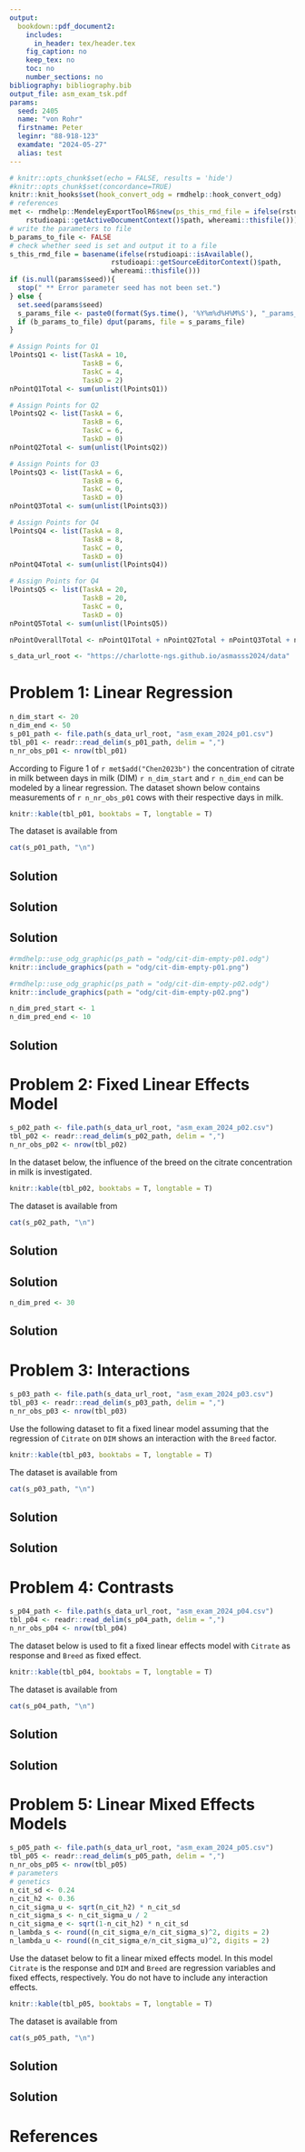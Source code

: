 ```yaml
---
output:
  bookdown::pdf_document2:
    includes:
      in_header: tex/header.tex
    fig_caption: no
    keep_tex: no
    toc: no
    number_sections: no
bibliography: bibliography.bib  
output_file: asm_exam_tsk.pdf
params:
  seed: 2405
  name: "von Rohr"
  firstname: Peter
  leginr: "88-918-123"
  examdate: "2024-05-27"
  alias: test
--- 
```

<!-- %\usepackage{fancyhdr} -->

\newcommand{\points}[1]
{\begin{flushright}\textbf{#1}\end{flushright}}

<!-- %\begin{document} -->
<!-- %\SweaveOpts{concordance=TRUE} -->
```r
# knitr::opts_chunk$set(echo = FALSE, results = 'hide')
#knitr::opts_chunk$set(concordance=TRUE)
knitr::knit_hooks$set(hook_convert_odg = rmdhelp::hook_convert_odg)
# references
met <- rmdhelp::MendeleyExportToolR6$new(ps_this_rmd_file = ifelse(rstudioapi::isAvailable(),
    rstudioapi::getActiveDocumentContext()$path, whereami::thisfile()))
# write the parameters to file
b_params_to_file <- FALSE
# check whether seed is set and output it to a file
s_this_rmd_file = basename(ifelse(rstudioapi::isAvailable(), 
                         rstudioapi::getSourceEditorContext()$path, 
                         whereami::thisfile()))
if (is.null(params$seed)){
  stop(" ** Error parameter seed has not been set.")
} else {
  set.seed(params$seed)
  s_params_file <- paste0(format(Sys.time(), '%Y%m%d%H%M%S'), "_params_", s_this_rmd_file, ".txt", collapse = "")
  if (b_params_to_file) dput(params, file = s_params_file)
}
```

```r
# Assign Points for Q1
lPointsQ1 <- list(TaskA = 10,
                  TaskB = 6,
                  TaskC = 4,
                  TaskD = 2)
nPointQ1Total <- sum(unlist(lPointsQ1))
```

```r
# Assign Points for Q2
lPointsQ2 <- list(TaskA = 6,
                  TaskB = 6,
                  TaskC = 6,
                  TaskD = 0)
nPointQ2Total <- sum(unlist(lPointsQ2))
```

```r
# Assign Points for Q3
lPointsQ3 <- list(TaskA = 6,
                  TaskB = 6,
                  TaskC = 0,
                  TaskD = 0)
nPointQ3Total <- sum(unlist(lPointsQ3))
```

```r
# Assign Points for Q4
lPointsQ4 <- list(TaskA = 8,
                  TaskB = 8,
                  TaskC = 0,
                  TaskD = 0)
nPointQ4Total <- sum(unlist(lPointsQ4))
```

```r
# Assign Points for Q4
lPointsQ5 <- list(TaskA = 20,
                  TaskB = 20,
                  TaskC = 0,
                  TaskD = 0)
nPointQ5Total <- sum(unlist(lPointsQ5))
```

```r
nPointOverallTotal <- nPointQ1Total + nPointQ2Total + nPointQ3Total + nPointQ4Total + nPointQ5Total
```


\thispagestyle{empty}

\fcolorbox{white}{white}{
	\centering \parbox[t]{1.0\linewidth}{
		\fontsize{12pt}{20pt}\selectfont % 
		\vspace*{0.5cm} % 

   	Peter von Rohr \\ Institute of Agricultural Sciences\\ D-USYS\\ ETH Zurich

		\vspace*{0.5cm} 
	}
}

\vspace*{2cm}

\fcolorbox{white}{white}{
	\parbox[t]{1.0\linewidth}{
		\centering \fontsize{25pt}{40pt}\selectfont %
		\vspace*{0.2cm}
		 751-7602-00 V \\
     Exam in    \\
     Applied Statistical Methods \\
     in Animal Sciences \\
     Spring Semester 2024

		\vspace*{0.7cm} % Space between the end of the title and the bottom of the grey box
	}
}


\vspace*{0.5cm}

<!-- % Table with Name -->
\begin{tabular}{p{3cm}p{6cm}}
Date:     &  `r params$examdate` \\
          &  \\
          &  \\
Name:     &  \\
          &  \\
          &  \\
Legi-Nr:  &  \\
\end{tabular}

<!-- % Table with Points -->

\vspace{3ex}
\begin{center}
\begin{tabular}{|p{3cm}|c|c|}
\hline
Problem  &  Maximum Number of Points  &  Number of Points Reached\\
\hline
1        &  `r nPointQ1Total`  & \\
\hline
2        &  `r nPointQ2Total`  & \\
\hline
3        &  `r nPointQ3Total`  & \\
\hline
4        &  `r nPointQ4Total`  & \\
\hline
5        &  `r nPointQ5Total`  & \\
\hline
Total    &  `r nPointOverallTotal` & \\
\hline
\end{tabular}
\end{center}

\vspace{0.25cm}

\textit{Questions in German are in italics}

\clearpage
\pagebreak

```r
s_data_url_root <- "https://charlotte-ngs.github.io/asmasss2024/data"
```



# Problem 1: Linear Regression
```r
n_dim_start <- 20
n_dim_end <- 50
s_p01_path <- file.path(s_data_url_root, "asm_exam_2024_p01.csv")
tbl_p01 <- readr::read_delim(s_p01_path, delim = ",")
n_nr_obs_p01 <- nrow(tbl_p01)
```

According to Figure 1 of `r met$add("Chen2023b")` the concentration of citrate in milk between days in milk (DIM) `r n_dim_start` and `r n_dim_end` can be modeled by a linear regression. The dataset shown below contains measurements of `r n_nr_obs_p01` cows with their respective days in milk. 

\textit{Gemäss Abbildung 1 von (Chen et al. 2023) kann die Zitratkonzentration in der Milch zwischen DIM `r n_dim_start` und `r n_dim_end` mit einer linearen Regression modelliert werden. Der nachfolgend gezeigte Datensatz enthält Beobachtungen von `r n_nr_obs_p01`  Kühen.}


```r
knitr::kable(tbl_p01, booktabs = T, longtable = T)
```

The dataset is available from 

```r
cat(s_p01_path, "\n")
```


\clearpage
\pagebreak


\begin{enumerate}
\item[a)] Write down the linear regression model in matrix-vector notation. List the meaning of all vectors and matrices used in the model. Furthermore, insert all information known from the dataset into the known components of the dataset.

\textit{Geben Sie das lineare Regressionmodell als Gleichung in Matrix-Vektor-Notation an. Spezifizieren Sie alle verwendeten Vektoren und Matrizen im Modell. Die bekannten Grössen aus dem Datensatz soll in die bekannten Komponenten des Modells eingesetzt werden.}


\end{enumerate}
\points{`r lPointsQ1$TaskA`}


## Solution



\clearpage
\pagebreak

\begin{enumerate}
\item[b)] Fit a linear regression model with Citrate as response variable using the `lm()` function in R. Specify the estimates obtained by the model fit for the following components

\begin{itemize}
\item slope
\item  intercept
\item  residual variance
\end{itemize}

\textit{Passen Sie ein lineares Regressionsmodell mit Zitratkonzentration als Zielgrösse an. Verwenden Sie dazu die Funktion `lm()` in R. Geben Sie die erhaltenen Schätzwerte für die folgenden Komponenten an}

\begin{itemize}
\item \textit{die Steigung},
\item \textit{der Achsenabschnitt und }
\item \textit{die Varianz der Residuen}
\end{itemize}


\end{enumerate}
\points{`r lPointsQ1$TaskB`}



## Solution 



\clearpage
\pagebreak


\begin{enumerate}
\item[c)] Which of the two plots reflects the modelling results found under Problem 1b)? If possible insert the following components into the correct plot below

\begin{itemize}
\item slope
\item intercept
\item residual of the data point the the highest citrate concentration
\end{itemize}

\textit{Welcher der beiden nachfolgend gezeigten Plots spiegelt die unter 1b) gefundenen Modellresultate wieder?}

\begin{itemize}
\item Steigung
\item Achsenabschnitt
\item Residuum des Datenpunktes mit der höchsten Zitratkonzentration
\end{itemize}

\end{enumerate}
\points{`r lPointsQ1$TaskC`}



## Solution 

```r
#rmdhelp::use_odg_graphic(ps_path = "odg/cit-dim-empty-p01.odg")
knitr::include_graphics(path = "odg/cit-dim-empty-p01.png")
```

```r
#rmdhelp::use_odg_graphic(ps_path = "odg/cit-dim-empty-p02.odg")
knitr::include_graphics(path = "odg/cit-dim-empty-p02.png")
```





\clearpage
\pagebreak


```r
n_dim_pred_start <- 1
n_dim_pred_end <- 10
```

\begin{enumerate}
\item[d)] Citrate can be used as biomarker for a negative energy balance (NEB). NEB can be problematic in very early stages of the lactation. Hence there is a certain demand in predicting citrate concentration in milk for days in milk between `r n_dim_pred_start` and `r n_dim_pred_end`. Is it possible to use the modelling results found in 1b) to predict citrate concentration for the time span of DIM between `r n_dim_pred_start` and `r n_dim_pred_end`. If yes, how are those citrate concentrations predicted? If no, what is the reason that this is not possible?

\textit{Zitratkonzentration wird als Biomarker für eine negative Energiebilanz (NEB) verwendet. Eine NEB kann zu Beginn einer Laktation zu Problemen führen. Somit besteht ein Bedürfnis die Zitratkonzentration in der Milch für die Zeitperiode von DIM zwischen `r n_dim_pred_start` und `r n_dim_pred_end` vorherzusagen. Ist es möglich die Zitratkonzentration für die Zeitperiode von DIM zwischen `r n_dim_pred_start` und `r n_dim_pred_end` mit den Ergebnissen aus 1b) vorherzusagen? Falls ja, wie würde eine solche Vorhersage gemacht werden? Falls nein, was ist der Grund weshalb eine Vorhersage nicht möglich ist?}

\end{enumerate}
\points{`r lPointsQ1$TaskD`}


## Solution


\clearpage
\pagebreak


# Problem 2: Fixed Linear Effects Model
```r
s_p02_path <- file.path(s_data_url_root, "asm_exam_2024_p02.csv")
tbl_p02 <- readr::read_delim(s_p02_path, delim = ",")
n_nr_obs_p02 <- nrow(tbl_p02)
```

In the dataset below, the influence of the breed on the citrate concentration in milk is investigated. 

\textit{Im nachfolgenden Datensatz soll der Einfluss der Rasse auf die Zitratkonzentration in der Milch untersucht werden.}

```r
knitr::kable(tbl_p02, booktabs = T, longtable = T)
```

The dataset is available from

```r
cat(s_p02_path, "\n")
```


\clearpage
\pagebreak


\begin{enumerate}
\item[a)] Fit a linear fixed effects model to the dataset shown above. Use `Citrate` as response variable, `DIM` as regression predictor and `Breed` as fixed effect.

\textit{Passen Sie ein lineares Modell mit fixen Effekten an den oben gezeigten Datensatz an. Verwenden Sie Citrate als Zielgrösse, DIM als Regressionsvariable und Breed als fixen Effekt.}


\end{enumerate}
\points{`r lPointsQ2$TaskA`}


## Solution


\clearpage
\pagebreak


\begin{enumerate}
\item[b)] What are the estimates for the following parameters based on the modelling results of 2a)

\begin{itemize}
\item regression slope
\item group mean of Citrate for animals of breed BS
\item group mean of Citrate for animals of breed HO
\end{itemize}

\textit{Wie lauten die Schätzwerte für die folgenden Parameter aufgrund der Modellresultate}

\begin{itemize}
\item \textit{Steigung der Regressionsgeraden}
\item \textit{Gruppenmittel der Tiere der Rasse BS}
\item \textit{Gruppenmittel der Tiere der Rasse HO}
\end{itemize}


\end{enumerate}
\points{`r lPointsQ2$TaskB`}



## Solution



\clearpage
\pagebreak

```r
n_dim_pred <- 30
```

\begin{enumerate}
\item[c)] What are the expected value for citrate concentration for animals of breed BS and HO at DIM `r n_dim_pred`?

\textit{Wie gross sind die erwarteten Zitratkonzentrationen für Tiere der Rasse BS und HO bei DIM `r n_dim_pred`?}

\end{enumerate}
\points{`r lPointsQ2$TaskC`}


## Solution 


\clearpage
\pagebreak


# Problem 3: Interactions
```r
s_p03_path <- file.path(s_data_url_root, "asm_exam_2024_p03.csv")
tbl_p03 <- readr::read_delim(s_p03_path, delim = ",")
n_nr_obs_p03 <- nrow(tbl_p03)
```

Use the following dataset to fit a fixed linear model assuming that the regression of `Citrate` on `DIM` shows an interaction with the `Breed` factor.

\textit{Verwenden Sie den folgenden Datensatz für die Anpassung eines fixen linearen Modells unter der Annahme, dass die Regression von Citrate auf DIM eine Interaktion mit dem Faktor Breed zeigt.}

```r
knitr::kable(tbl_p03, booktabs = T, longtable = T)
```

The dataset is available from

```r
cat(s_p03_path, "\n")
```


\clearpage
\pagebreak


\begin{enumerate}
\item[a)] Fit a fixed linear effects model including an interaction term between `DIM` and `Breed`. 

\textit{Passen Sie ein fixes lineares Modell an unter Berücksichtigung der Interaktion zwischen DIM und Breed.}


\end{enumerate}
\points{`r lPointsQ3$TaskA`}


## Solution

\clearpage
\pagebreak

\begin{enumerate}
\item[b)] What is the expected difference in citrate concentration in the milk for animals of both breeds (`BS` and `HO`) between DIM `r (n_dim_start_intac <- 30)` and `r (n_dim_end_intac <- 40)`? 

\textit{Was beträgt der erwartete Unterschied in der Zitratkonzentration in der Milch für Tiere der beiden Rassen BS und HO zwischen DIM `r n_dim_start_intac` und `r n_dim_end_intac`?}


\end{enumerate}
\points{`r lPointsQ3$TaskB`}



## Solution

<!--

\clearpage
\pagebreak


\begin{enumerate}
\item[c)] 

\textit{}
\end{enumerate}
\points{`r lPointsQ3$TaskC`}


## Solution

-->

\clearpage
\pagebreak


# Problem 4: Contrasts
```r
s_p04_path <- file.path(s_data_url_root, "asm_exam_2024_p04.csv")
tbl_p04 <- readr::read_delim(s_p04_path, delim = ",")
n_nr_obs_p04 <- nrow(tbl_p04)
```

The dataset below is used to fit a fixed linear effects model with `Citrate` as response and `Breed` as fixed effect. 

\textit{Der nachfolgende Datensatz wird für die Anpassung eines fixen linearen Models mit Citrate als Zielgrösse und Breed als fixen Effekt verwendet}

```r
knitr::kable(tbl_p04, booktabs = T, longtable = T)
```

The dataset is available from

```r
cat(s_p04_path, "\n")
```


\clearpage
\pagebreak


\begin{enumerate}
\item[a)] Use `treatement` contrasts to fit a fixed linear model with `Citrate` as response and `Breed` as fixed effect. Verify the obtained `Breed`-effect estimates using appropriate group means of `Citrate` and solutions of the least-squares normal equations.

\textit{Verwenden Sie `treatement` Kontraste für die Anpassung des fixen linearen Modells mit `Citrate` als Zielgrösse und `Breed` als fixen Effekt. Verifizieren Sie die erhaltenen Schätzungen der `Breed`-Effekte anhand der passenden Gruppen-Mittel und anhand von Lösungen der Least-Squares Normalgleichungen.}


\end{enumerate}
\points{`r lPointsQ4$TaskA`}


## Solution


\clearpage
\pagebreak

\begin{enumerate}
\item[b)] Use `sum` contrasts to fit a fixed linear model with `Citrate` as response and `Breed` as fixed effect. Verify the obtained `Breed`-effect estimates using appropriate group means of `Citrate` and solutions of the least-squares normal equations.

\textit{Verwenden Sie `sum` Kontraste für die Anpassung des fixen linearen Modells mit `Citrate` als Zielgrösse und `Breed` als fixen Effekt. Verifizieren Sie die erhaltenen Schätzungen der `Breed`-Effekte anhand der passenden Gruppen-Mittel und anhand von Lösungen der Least-Squares Normalgleichungen.}


\end{enumerate}
\points{`r lPointsQ4$TaskB`}



## Solution

\clearpage
\pagebreak

<!--
\begin{enumerate}
\item[c)] 

\textit{}
\end{enumerate}
\points{`r lPointsQ4$TaskC`}


## Solution


\clearpage
\pagebreak

-->

# Problem 5: Linear Mixed Effects Models
```r
s_p05_path <- file.path(s_data_url_root, "asm_exam_2024_p05.csv")
tbl_p05 <- readr::read_delim(s_p05_path, delim = ",")
n_nr_obs_p05 <- nrow(tbl_p05)
# parameters
# genetics
n_cit_sd <- 0.24
n_cit_h2 <- 0.36
n_cit_sigma_u <- sqrt(n_cit_h2) * n_cit_sd
n_cit_sigma_s <- n_cit_sigma_u / 2
n_cit_sigma_e <- sqrt(1-n_cit_h2) * n_cit_sd
n_lambda_s <- round((n_cit_sigma_e/n_cit_sigma_s)^2, digits = 2)
n_lambda_u <- round((n_cit_sigma_e/n_cit_sigma_u)^2, digits = 2)
```

Use the dataset below to fit a linear mixed effects model. In this model `Citrate` is the response and `DIM` and `Breed` are regression variables and fixed effects, respectively. You do not have to include any interaction effects. 


\textit{Verwenden Sie den nachfolgenden Datensatz um ein lineares gemischtes Modell anzupassen. In diesem Modell sei `Citrate` die Zielgrösse und `DIM` die Regressionvariable und `Breed` ein fixer Effekt. Interaktionseffekte müssen nicht berücksichtigt werden.}

```r
knitr::kable(tbl_p05, booktabs = T, longtable = T)
```

The dataset is available from

```r
cat(s_p05_path, "\n")
```


\clearpage
\pagebreak


\begin{enumerate}
\item[a)] Use a sire model to predict breeding values for all sires. Please specify the model in the form of an equation in matrix-vector notation and explain the meaning of all model components. Write down the expected values and the variance-covariance matrices for all random effects in the model. Put all the information from the data into the model components consisting of response variable, regression and fixed effects, random effects, and their associated design matrices. Construct the mixed model equations and provide solutions to these equations. Extract predicted breeding values for all sires and estimates for the regression and fixed effects from these solutions.

The following assumptions can be made

\begin{itemize}
\item the ration $\lambda_s$ between residual variance and sire variance is given by $\lambda_s = \sigma_e^2 / \sigma_s^2 = `r n_lambda_s`$
\item the sires are assumed to be unrelated
\end{itemize}

\textit{Verwenden Sie ein Vatermodell zur Schätzung der Zuchtwerte aller männlichen Tiere. Bitte geben Sie die Modellgleichung in Matrix-Vektor-Schreibweise an und erläutern Sie die Bedeutung aller Modellkomponenten. Schreiben Sie die Erwartungswerte und die Varianz-Kovarianzmatrizen aller zufälligen Effekte im Modell auf. Verwenden Sie alle Informationen aus den Daten für die genaue Spezifikation der Modellkomponenten, wie zum Beispiel Zielgrösse, Regressionseffekte, fixe Effekte, zufällige Effekte und die zugehörigen Designmatrizen. Stellen Sie die Mixed-Model-Gleichungen auf und lösen Sie diese Gleichungen. Extrahieren Sie die geschätzten Zuchtwerte aller männlichen Tiere und die Schätzungen für die Regressionseffekte und für die fixen Effekte aus den Lösungen.}

\textit{Die folgenden Annahmen können getroffen werden:}

\begin{itemize}
\item das Verhältnis ($\lambda_s$) zwischen der Residuenvarianz und der Vätervarianz beträgt $\lambda_s = \sigma_e^2 / \sigma_s^2 = `r n_lambda_s`$
\item die Väter sind untereinander nicht verwandt
\end{itemize}

\end{enumerate}
\points{`r lPointsQ5$TaskA`}


## Solution



\clearpage
\pagebreak

\begin{enumerate}
\item[b)] Use an animal model to predict breeding values for all animals in the dataset, including sires and dams. Please specify the model in the form of an equation in matrix-vector notation and explain the meaning of all model components. Write down the expected values and the variance-covariance matrices for all random effects in the model. Put all the information from the data into the model components consisting of response variable, regression and fixed effects, random effects, and their associated design matrices. Construct the mixed model equations and provide solutions to these equations. Extract predicted breeding values for all animals and estimates for the regression and fixed effects from these solutions.

The following assumptions can be made

\begin{itemize}
\item the ration $\lambda_u$ between residual variance and additive genetic variance is given by $\lambda_u = \sigma_e^2 / \sigma_u^2 = `r n_lambda_u`$
\end{itemize}

\textit{Verwenden Sie ein Tiermodell zur Schätzung der Zuchtwerte aller Tiere im Datensatz inklusive von Vätern und Müttern. Bitte geben Sie die Modellgleichung in Matrix-Vektor-Schreibweise an und erläutern Sie die Bedeutung aller Modellkomponenten. Schreiben Sie die Erwartungswerte und die Varianz-Kovarianzmatrizen aller zufälligen Effekte im Modell auf. Verwenden Sie alle Informationen aus den Daten für die genaue Spezifikation der Modellkomponenten, wie zum Beispiel Zielgrösse, Regressionseffekte, fixe Effekte, zufällige Effekte und die zugehörigen Designmatrizen. Stellen Sie die Mixed-Model-Gleichungen auf und lösen Sie diese Gleichungen. Extrahieren Sie die geschätzten Zuchtwerte aller  Tiere und die Schätzungen für die Regressionseffekte und für die fixen Effekte aus den Lösungen.}

\textit{Die folgenden Annahmen können getroffen werden:}

\begin{itemize}
\item das Verhältnis ($\lambda_u$) zwischen der Residuenvarianz und der additiv-genetischen Varianz beträgt $\lambda_u = \sigma_e^2 / \sigma_u^2 = `r n_lambda_u`$
\end{itemize}

\end{enumerate}
\points{`r lPointsQ5$TaskB`}



## Solution



<!--
\clearpage
\pagebreak


\begin{enumerate}
\item[c)] 

\textit{}
\end{enumerate}
\points{`r lPointsQ5$TaskC`}


## Solution

-->


\clearpage
\pagebreak


# References
